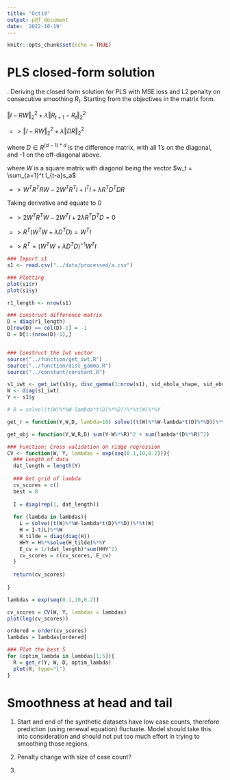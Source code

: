 ```yaml
---
title: "Oct19"
output: pdf_document
date: '2022-10-19'
---
```


```r
knitr::opts_chunk$set(echo = TRUE)
```

# PLS closed-form solution




\noindent 1. Deriving the closed form solution for PLS with MSE loss and L2 penalty on consecutive smoothing $R_t$. Starting from the objectives in the matrix form.\


$\Vert I-RW\Vert^2_2 + \lambda \Vert R_{t+1} - R_t \Vert^2_2$

$=> \Vert I-RW\Vert^2_2 + \lambda \Vert DR \Vert^2_2$

where $D \in R^{(d-1)*d}$ is the difference matrix, with all 1's on the diagonal, and -1 on the off-diagonal above. 

where $W$ is a square matrix with diagonol being the vector $w_t = \sum_{a=1}^t I_{t-a}s_a$

$=>W^TR^TRW -2W^TR^TI + I^TI + \lambda R^TD^TDR$\

Taking derivative and equate to 0

$=> 2W^TR^TW - 2W^TI + 2\lambda R^TD^TD = 0$

$=> R^T(W^TW + \lambda D^TD) = W^TI$

$=> R^T = (W^TW + \lambda D^TD)^{-1}W^TI$


```r
### Import s1
s1 <- read.csv("../data/processed/a.csv")

### Plotting
plot(s1$r)
plot(s1$y)
```

```r
r1_length <- nrow(s1)

### Construct difference matrix
D = diag(r1_length)
D[row(D) == col(D)-1] = -1
D = D[1:(nrow(D)-1),]


### Construct the Iwt vector
source("../function/get_iwt.R")
source("../function/disc_gamma.R")
source("../constant/constant.R")

s1_iwt <- get_iwt(s1$y, disc_gamma(1:nrow(s1), sid_ebola_shape, sid_ebola_scale))
W <- diag(s1_iwt)
Y <- s1$y

# R = solve((t(W)%*%W-lambda*t(D)%*%D))%*%t(W)%*%Y

get_r = function(Y,W,D, lambda=10) solve((t(W)%*%W-lambda*t(D)%*%D))%*%t(W)%*%Y

get_obj = function(Y,W,R,D) sum(Y-W%*%R)^2 + sum(lambda*(D%*%R)^2) 

```


```r

### Function: Cross validation on ridge regression
CV <- function(W, Y, lambdas = exp(seq(0.1,10,0.2))){
  ### Length of data
  dat_length = length(Y)
  
  ### Get grid of lambda
  cv_scores = c()
  best = 0
  
  I = diag(rep(1, dat_length))
  
  for (lambda in lambdas){
    L = solve((t(W)%*%W-lambda*t(D)%*%D))%*%t(W)
    H = I-t(L)%*%W
    H_tilde = diag(diag(H))
    HHY = H%*%solve(H_tilde)%*%Y
    E_cv = 1/(dat_length)*sum(HHY^2)
    cv_scores = c(cv_scores, E_cv)
  }
  
  return(cv_scores)
  
}

lambdas = exp(seq(0.1,10,0.2))

cv_scores = CV(W, Y, lambdas = lambdas)
plot(log(cv_scores))
```

```r
ordered = order(cv_scores)
lambdas = lambdas[ordered]

### Plot the best 5
for (optim_lambda in lambdas[1:5]){
  R = get_r(Y, W, D, optim_lambda)
  plot(R, type="l")
}


```


# Smoothness at head and tail

1. Start and end of the synthetic datasets have low case counts, therefore prediction (using renewal equation) fluctuate. Model should take this into consideration and should not put too much effort in trying to smoothing those regions.

2. Penalty change with size of case count?

3. 







